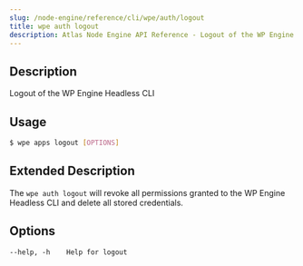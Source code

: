 ```yaml
---
slug: /node-engine/reference/cli/wpe/auth/logout
title: wpe auth logout
description: Atlas Node Engine API Reference - Logout of the WP Engine Headless CLI
---
```


## Description

Logout of the WP Engine Headless CLI

## Usage

```bash
$ wpe apps logout [OPTIONS]
```

## Extended Description

The `wpe auth logout` will revoke all permissions granted to the WP Engine Headless CLI and delete all stored credentials.

## Options

```
--help, -h    Help for logout
```
